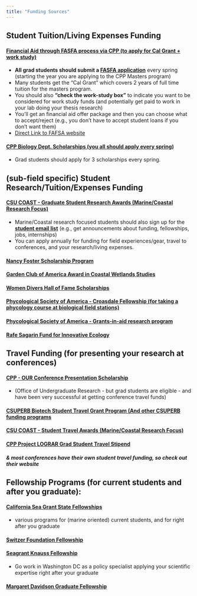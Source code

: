 ```yaml
---
title: "Funding Sources"
---
```


## Student Tuition/Living Expenses Funding

#### [Financial Aid through FASFA process via CPP (to apply for Cal Grant + work study)](https://www.csac.ca.gov/how-apply)

-   **All grad students should submit a [FASFA application](https://www.csac.ca.gov/how-apply)** every spring (starting the year you are applying to the CPP Masters program)
-   Many students get the "Cal Grant" which covers 2 years of full time tuition for the masters program.
-   You should also **"check the work-study box"** to indicate you want to be considered for work study funds (and potentially get paid to work in your lab doing your thesis research)
-   You'll get an financial aid offer package and then you can choose what to accept/reject (e.g., you don't have to accept student loans if you don't want them)
-   [Direct Link to FAFSA website](https://studentaid.gov/h/apply-for-aid/fafsa)

#### [CPP Biology Dept. Scholarships (**you all should apply every spring**)](https://www.cpp.edu/sci/biological-sciences/students/student-scholarships.shtml)

-   Grad students should apply for 3 scholarships every spring.

## (sub-field specific) Student Research/Tuition/Expenses Funding

#### [CSU COAST - Graduate Student Research Awards (Marine/Coastal Research Focus)](https://www.calstate.edu/impact-of-the-csu/research/coast/students/Pages/default.aspx)

-   Marine/Coastal research focused students should also sign up for the [**student email list**](https://www.calstate.edu/impact-of-the-csu/research/coast/Pages/student-sign-up.aspx) (e.g., get announcements about funding, fellowships, jobs, internships)
-   You can apply annually for funding for field experiences/gear, travel to conferences, and your research/living expenses.

#### [Nancy Foster Scholarship Program](https://fosterscholars.noaa.gov/)

#### [Garden Club of America Award in Coastal Wetlands Studies](https://www.gcamerica.org/scholarships/details/id/11)

#### [Women Divers Hall of Fame Scholarships](https://www.wdhof.org/scholarships/scholarship-descriptions)

#### [Phycological Society of America - Croasdale Fellowship (for taking a phycology course at biological field stations)](https://www.psaalgae.org/croasdale-award)

#### [Phycological Society of America - Grants-in-aid research program](https://www.psaalgae.org/grantsinaid-of-research)

#### [Rafe Sagarin Fund for Innovative Ecology](https://rafeinnovativeecologyfund.org/apply/)

## Travel Funding (for presenting your research at conferences)

#### [CPP - OUR Conference Presentation Scholarship](https://www.cpp.edu/our-cpp/students/conference-award/application.shtml)

-   (Office of Undergraduate Research - but grad students are eligible - and have been very successful at getting conference travel funds)

#### [CSUPERB Biotech Student Travel Grant Program (And other CSUPERB funding programs](https://www.calstate.edu/impact-of-the-csu/research/csubiotech/Pages/grants-and-awards-programs.aspx)

#### [CSU COAST - Student Travel Awards (Marine/Coastal Research Focus)](https://www2.calstate.edu/impact-of-the-csu/research/coast/funding/Pages/student-funding.aspx)

#### [CPP Project LOGRAR Grad Student Travel Stipend](https://www.cpp.edu/grc/resources-and-opportunities/funded-opportunities.shtml)

#### *& most conferences have their own student travel funding, so check out their website*

## Fellowship Programs (for current students and after you graduate):

#### [California Sea Grant State Fellowships](https://caseagrant.ucsd.edu/students/fellowships)
-   various programs for (marine oriented) current students, and for right after you graduate

#### [Switzer Foundation Fellowship](https://www.switzernetwork.org/become-fellow)

#### [Seagrant Knauss Fellowship](https://seagrant.noaa.gov/Prospective/#289216-who-is-eligible-for-the-knauss-fellowship)
-   Go work in Washington DC as a policy specialist applying your scientific expertise right after your graduate

#### [Margaret Davidson Graduate Fellowship](https://coast.noaa.gov/nerrs/research/davidson-fellowship.html?utm_medium=email&utm_source=GovDelivery)
